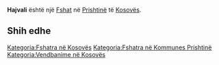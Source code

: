 {{Fshat në Kosovës
 | Emri                = Hajvali
| sqi_N_name = Hajvali
| sqi_N_FULL_NAME_RO = Hajvali
| sqi_N_FULL_NAME_ND_RO = Hajvali
| sqi_N_SORT_NAME_RG = HAJVALI
| sqi_N_FULL_NAME_RG = Hajvali
| sqi_N_FULL_NAME_ND_RG = Hajvali
| srp_N_name = Ajvalija
| srp_N_FULL_NAME_RO = Ajvalija
| srp_N_FULL_NAME_ND_RO = Ajvalija
| srp_N_SORT_NAME_RG = AJVALIJA
| srp_N_FULL_NAME_RG = Ajvalija
| srp_N_FULL_NAME_ND_RG = Ajvalija
| srp_NS_name = Ајвалија
| srp_NS_FULL_NAME_RO = Ајвалија
| srp_NS_FULL_NAME_ND_RO = Ајвалија
| srp_NS_SORT_NAME_RG = АЈВАЛИЈА
| srp_NS_FULL_NAME_RG = Ајвалија
| srp_NS_FULL_NAME_ND_RG = Ајвалија

 | Emri (Rasa dhanore) = 
 | Figura              = 
 | Shteti              = Kosovo
 | Komuna              = Prishtinë
 | Kodi postar         = 
 | Sipërfaqja          = 

 | Popullsia           = 

 | Regj. i popullsisë  = 
 | Dend. e popullsisë  = 
 | Faqja zyrtare       = 
 <!--- Koordinatat ----> 
 | Gjerësia            = 42.618056
 | Gjatësia            = 21.180833
 | Lartësia            = 
}}
'''Hajvali''' është një [[Fshat]] në [[Prishtinë]] të [[Kosovës]].

<!-- == Gjeografia == -->
<!-- == Historia == -->
<!-- == Demografia == -->
== Shih edhe ==
{{Komuna Prishtinë}}
{{Kosovo-Administrata-Cung}}

[[Kategoria:Fshatra në Kosovës]]
[[Kategoria:Fshatra në Kommunes Prishtinë]]
[[Kategoria:Vendbanime në Kosovës]]